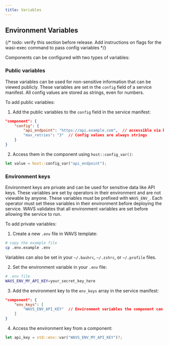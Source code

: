 ```yaml
---
title: Variables
---
```


## Environment Variables

{/* todo: verify this section before release. Add instructions on flags for the wasi-exec command to pass config variables */}

Components can be configured with two types of variables:

### Public variables

These variables can be used for non-sensitive information that can be viewed publicly. These variables are set in the `config` field of a service manifest. All config values are stored as strings, even for numbers.

To add public variables:

1. Add the public variables to the `config` field in the service manifest:

```json
"component": {
    "config": {
        "api_endpoint": "https://api.example.com",  // accessible via host::config_var()
        "max_retries": "3"  // Config values are always strings
    }
}
```

2. Access them in the component using `host::config_var()`:

```rust
let value = host::config_var("api_endpoint");
```

### Environment keys

Environment keys are private and can be used for sensitive data like API keys. These variables are set by operators in their environment and are not viewable by anyone. These variables must be prefixed with `WAVS_ENV_`. Each operator must set these variables in their environment before deploying the service. WAVS validates that all environment variables are set before allowing the service to run.

To add private variables:

1. Create a new `.env` file in WAVS template:

```bash
# copy the example file
cp .env.example .env
```

Variables can also be set in your `~/.bashrc`, `~/.zshrc`, or `~/.profile` files.

2. Set the environment variable in your `.env` file:

```bash
# .env file
WAVS_ENV_MY_API_KEY=your_secret_key_here
```

3. Add the environment key to the `env_keys` array in the service manifest:

```json
"component": {
    "env_keys": [
        "WAVS_ENV_API_KEY"  // Environment variables the component can access. Must be prefixed with WAVS_ENV_
    ]
}
```

4. Access the environment key from a component:

```rust
let api_key = std::env::var("WAVS_ENV_MY_API_KEY")?;
```
